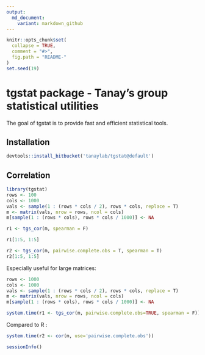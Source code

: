 ```yaml
---
output:
  md_document:
    variant: markdown_github
---
```


```r
knitr::opts_chunk$set(
  collapse = TRUE,
  comment = "#>",
  fig.path = "README-"
)
set.seed(19)
```

# tgstat package - Tanay's group statistical utilities

The goal of tgstat is to provide fast and efficient statistical tools.

## Installation
```r
devtools::install_bitbucket('tanaylab/tgstat@default')
```

## Correlation

```r
library(tgstat)
rows <- 100
cols <- 1000
vals <- sample(1 : (rows * cols / 2), rows * cols, replace = T)
m <- matrix(vals, nrow = rows, ncol = cols)
m[sample(1 : (rows * cols), rows * cols / 1000)] <- NA

r1 <- tgs_cor(m, spearman = F)

r1[1:5, 1:5]
```

```r
r2 <- tgs_cor(m, pairwise.complete.obs = T, spearman = T)
r2[1:5, 1:5]
```

Especially useful for large matrices:
```r
rows <- 1000
cols <- 1000
vals <- sample(1 : (rows * cols / 2), rows * cols, replace = T)
m <- matrix(vals, nrow = rows, ncol = cols)
m[sample(1 : (rows * cols), rows * cols / 1000)] <- NA

system.time(r1 <- tgs_cor(m, pairwise.complete.obs=TRUE, spearman = F))
```

Compared to R \code{cor}:
```r
system.time(r2 <- cor(m, use='pairwise.complete.obs'))
```

```r
sessionInfo()
```

